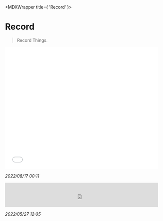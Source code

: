 
<MDXWrapper  title={ 'Record' }>

# Record

> Record Things.

<article>

<iframe
  src="//player.bilibili.com/player.html?aid=721917673&bvid=BV1eS4y1R7vQ&cid=449508525&page=1"
  width="100%"
  height="400"
  scrolling="no"
  border="0"
  seamless="seamless"
  frameborder="no"
  framespacing="0"
  allowfullscreen="true"
></iframe>

_2022/08/17 00:11_

</article>

<article>
<iframe src="https://open.spotify.com/embed/track/5sSCbDiYdWsuXPiInTIfV6?utm_source=generator" width="100%" height="80" frameBorder="0" allowfullscreen="" allow="autoplay; clipboard-write; encrypted-media; fullscreen; picture-in-picture"></iframe>

_2022/05/27 12:05_

</article>

</MDXWrapper>
